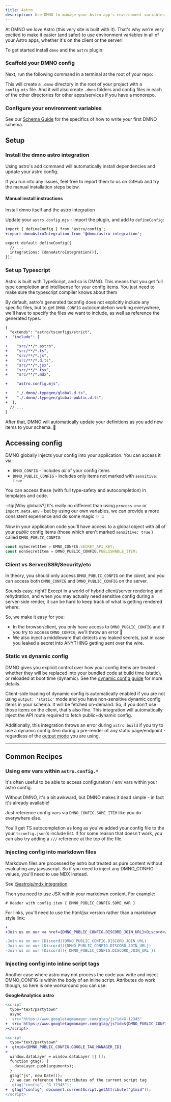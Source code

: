 ```yaml
--- 
title: Astro
description: Use DMNO to manage your Astro app's environment variables for static, hybrid, and server-side rendering.
---
```




At DMNO we _love_ Astro (this very site is built with it). That's why we're very excited to make it easier (and safer) to use environment variables in all of your Astro apps, whether it's on the client or the server!

To get started install `dmno` and the `astro` plugin: 

<TabbedCode packageName="@dmno/astro-integration dmno" />

### Scaffold your DMNO config

Next, run the following command in a terminal at the root of your repo:

<TabbedCode command="dmno init" />

This will create a `.dmno` directory in the root of your project with a `config.mts` file. And it will also create `.dmno` folders and config files in each of the other directories for other apps/services if you have a monorepo.

### Configure your environment variables

See our [Schema Guide](/docs/guides/schema) for the specifics of how to write your first DMNO schema.

## Setup

### Install the dmno astro integration

Using astro's add command will automatically install dependencies and update your astro config.

<TabbedCode command="astro add @dmno/astro-integration" />

If you run into any issues, feel free to <BugReportLink label='integrations/astro'>report them to us on GitHub</BugReportLink> and try the manual installation steps below.

#### Manual install instructions

Install dmno itself and the astro integration
<TabbedCode packageName="@dmno/astro-integration dmno" />

Update your `astro.config.mjs` - import the plugin, and add to `defineConfig`: 

```diff lang="js" title="astro.config.mjs" ins="dmnoAstroIntegration()"
import { defineConfig } from 'astro/config';
+import dmnoAstroIntegration from '@dmno/astro-integration';

export default defineConfig({
  // ...
  integrations: [dmnoAstroIntegration()],
});
```

### Set up Typescript

Astro is built with TypeScript, and so is DMNO. This means that you get full type completion and intellisense for your config items. You just need to make sure the typescript compiler knows about them

By default, astro's generated tsconfig does not explicitly include any specific files, but to get `DMNO_CONFIG` autocompletion working everywhere, we'll have to specify the files we want to include, as well as reference the generated types.


```diff lang="json" title="tsconfig.json" ins={"You only need to add the file types you are using:": 4} ins={"Add your astro config file (with the correct file extension)": 12} ins={"Add references to dmno's autogenerated types)": 14}
{
  "extends": "astro/tsconfigs/strict",
+  "include": [

+    "src/**/*.astro",
+    "src/**/*.ts",
+    "src/**/*.js",
+    "src/**/*.d.ts",
+    "src/**/*.jsx",
+    "src/**/*.tsx",
+    "src/**/*.mdx",

+    "astro.config.mjs", 

+    "./.dmno/.typegen/global.d.ts",
+    "./.dmno/.typegen/global-public.d.ts",
+  ],
  // ...
}
```

After that, DMNO will automatically update your definitions as you add new items to your schema. 🎉


## Accessing config

DMNO globally injects your config into your application. You can access it via:
- `DMNO_CONFIG` - includes _all_ of your config items
- `DMNO_PUBLIC_CONFIG` - includes only items not marked with `sensitive: true`

You can access these (with full type-safety and autocompletion) in templates and code.

:::tip[Why globals?]
It's really no different than using `process.env` or `import.meta.env` - but by using our own variables, we can provide a more consistent experience and do some magic ✨
:::

Now in your application code you'll have access to a global object with all of your _public_ config items (those which aren't marked `sensitive: true` ) called `DMNO_PUBLIC_CONFIG`. 

```js
const mySecretItem = DMNO_CONFIG.SECRET_API_KEY;
const nonSecretItem = DMNO_PUBLIC_CONFIG.PUBLISHABLE_ITEM;
```

### Client vs Server/SSR/Security/etc 

In theory, you should only access `DMNO_PUBLIC_CONFIG` on the _client_, and you can access both `DMNO_CONFIG` and `DMNO_PUBLIC_CONFIG` on the server.

Sounds easy, right? Except in a world of hybrid client/server rendering and rehydration, and when you may actually need sensitive config during a server-side render, it can be hard to keep track of what is getting rendered where.

So, we make it easy for you:

- In the browser/client, you only have access to `DMNO_PUBLIC_CONFIG` and if you try to access `DMNO_CONFIG`, we'll throw an error 🛑
- We also inject a middleware that detects any leaked secrets, just in case you leaked a secret into ANYTHING getting sent over the wire.


### Static vs dynamic config

DMNO gives you explicit control over how your config items are treated - whether they will be replaced into your bundled code at build time (static), or reloaded at boot time (dynamic). See the [dynamic config guide](/docs/guides/dynamic-config) for more details.

Client-side loading of dynamic config is automatically enabled if you are not using `output: 'static'` mode and you have non-sensitive dynamic config items in your schema. It will be fetched on-demand. So, if you don't use those items on the client, that's also fine. This integration will automatically inject the API route required to fetch public+dynamic config.

Additionally, this integration throws an error during `astro build` if you try to use a dynamic config item during a pre-render of any static page/endpoint - regardless of the [output mode](https://docs.astro.build/en/basics/rendering-modes/#server-output-modes) you are using.

---

## Common Recipes

### Using env vars within `astro.config.*`
It's often useful to be able to access configuration / env vars within your astro config.

Without DMNO, it's a bit awkward, but DMNO makes it dead simple - in fact it's already available!

Just reference config vars via `DMNO_CONFIG.SOME_ITEM` like you do everywhere else.

You'll get TS autocompletion as long as you've added your config file to the your `tsconfig.json`'s include list. If for some reason that doesn't work, you can also try adding a `///` reference at the top of the file.

### Injecting config into markdown files

Markdown files are processed by astro but treated as pure content without evaluating any javsascript. So if you need to inject any DMNO_CONFIG values, you'll need to use MDX instead.

See [@astrojs/mdx integration](https://docs.astro.build/en/guides/integrations-guide/mdx/)

Then you need to use JSX within your markdown content. For example:

```mdx
# Header with config item { DMNO_PUBLIC_CONFIG.SOME_VAR }
```

For links, you'll need to use the html/jsx version rather than a markdown style link:
```diff lang="mdx" ins={"🥳 Use HTML/JSX style links": 1} del={"🥵 Markdown style links dont work": 3}
+
+Join us on our <a href={DMNO_PUBLIC_CONFIG.DISCORD_JOIN_URL}>Discord</a>

-Join us on our [Discord](DMNO_PUBLIC_CONFIG.DISCORD_JOIN_URL)
-Join us on our [Discord]({DMNO_PUBLIC_CONFIG.DISCORD_JOIN_URL})
-Join us on our [Discord]({ DMNO_PUBLIC_CONFIG.DISCORD_JOIN_URL })


```


### Injecting config into inline script tags
Another case where astro may not process the code you write and inject DMNO_CONFIG is within the body of an inline script. Attributes do work though, so here is one workaround you can use:

**GoogleAnalytics.astro**
```diff lang="jsx"
<script
  type="text/partytown"
  async
-  src="https://www.googletagmanager.com/gtag/js?id=G-12345"
+  src=`https://www.googletagmanager.com/gtag/js?id=${DMNO_PUBLIC_CONFIG.GOOGLE_TAG_MANAGER_ID}`
></script>

<script
  type="text/partytown"
+  gtmid={DMNO_PUBLIC_CONFIG.GOOGLE_TAG_MANAGER_ID}
>
  window.dataLayer = window.dataLayer || [];
  function gtag() {
    dataLayer.push(arguments);
  }
  gtag("js", new Date());
  // we can reference the attributes of the current script tag
-  gtag("config", "G-12345");
+  gtag("config", document.currentScript.getAttribute("gtmid"));
</script>
```


